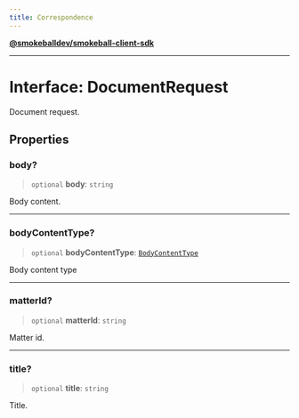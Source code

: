 ```yaml
---
title: Correspondence
---
```

[**@smokeballdev/smokeball-client-sdk**](./../../../../README)

***

# Interface: DocumentRequest

Document request.

## Properties

### body?

> `optional` **body**: `string`

Body content.

***

### bodyContentType?

> `optional` **bodyContentType**: [`BodyContentType`](./../type-aliases/BodyContentType)

Body content type

***

### matterId?

> `optional` **matterId**: `string`

Matter id.

***

### title?

> `optional` **title**: `string`

Title.
